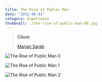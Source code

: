 ```yaml
---
title: The Rise of Public Man
date: "2012-06-01"
category: Experience
thumbnail: ./the-rise-of-public-man-00.jpg
---
```



> **Client**
>
> [Marjan Sarab](https://www.masa.amsterdam/)

<EmbedImage width="wide">

![The Rise of Public Man 0](./the-rise-of-public-man-00.jpg)

</EmbedImage>

<EmbedImage width="wide">

![The Rise of Public Man 1](./the-rise-of-public-man-01.jpg)

</EmbedImage>

<EmbedImage width="wide">

![The Rise of Public Man 2](./the-rise-of-public-man-02.jpg)

</EmbedImage>